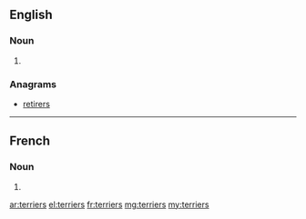==English==

===Noun===
{{head|en|noun plural form}}

# {{plural of|terrier|lang=en}}

===Anagrams===
* [[retirers#English|retirers]]

----

==French==

===Noun===
{{head|fr|noun plural form|g=m}}

# {{plural of|terrier|lang=fr}}

[[ar:terriers]]
[[el:terriers]]
[[fr:terriers]]
[[mg:terriers]]
[[my:terriers]]